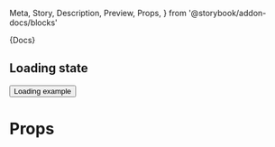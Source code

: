   Meta,
  Story,
  Description,
  Preview,
  Props,
} from '@storybook/addon-docs/blocks'



<Meta title="Components/Button" component={Button} />

<Description>{Docs}</Description>

## Loading state

<Preview>
  <Story name="Loading state" decorators={[withKnobs, withA11y]}>
    <Button loading={true} variant="contained" fullWidth>
      Loading example
    </Button>
  </Story>
</Preview>

# Props

<Props of={Button} />
